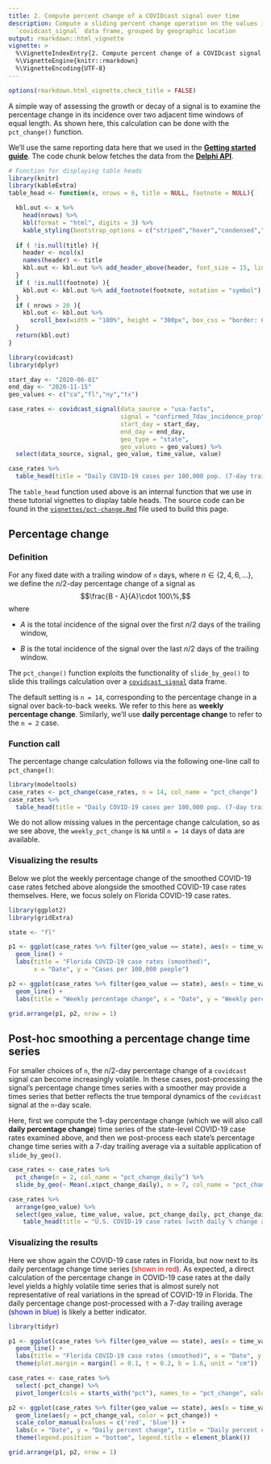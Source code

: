 ```yaml
---
title: 2. Compute percent change of a COVIDcast signal over time
description: Compute a sliding percent change operation on the values in a 
  `covidcast_signal` data frame, grouped by geographic location
output: rmarkdown::html_vignette
vignette: >
  %\VignetteIndexEntry{2. Compute percent change of a COVIDcast signal over time}
  %\VignetteEngine{knitr::rmarkdown}
  %\VignetteEncoding{UTF-8}
---
```


```r
options(rmarkdown.html_vignette.check_title = FALSE)
```

A simple way of assessing the growth or decay of a signal is to examine the 
percentage change in its incidence over two adjacent time windows of equal 
length. As shown here, this calculation can be done with the `pct_change()`
function.

We'll use the same reporting data here that we used in the
[**Getting started guide**](https://cmu-delphi.github.io/covidcast/modeltoolsR/articles/modeltools.html).
The code chunk below fetches the data from the 
[**Delphi API**](https://cmu-delphi.github.io/delphi-epidata/api/covidcast_signals.html).

```r
# Function for displaying table heads
library(knitr)
library(kableExtra)
table_head <- function(x, nrows = 6, title = NULL, footnote = NULL){

  kbl.out <- x %>%
    head(nrows) %>%
    kbl(format = "html", digits = 3) %>%
    kable_styling(bootstrap_options = c("striped","hover","condensed","responsive"))
  
  if ( !is.null(title) ){
    header <- ncol(x)
    names(header) <- title
    kbl.out <- kbl.out %>% add_header_above(header, font_size = 15, line = F)
  }
  if ( !is.null(footnote) ){
    kbl.out <- kbl.out %>% add_footnote(footnote, notation = "symbol")
  }
  if ( nrows > 20 ){
    kbl.out <- kbl.out %>% 
      scroll_box(width = "100%", height = "300px", box_css = "border: 0px solid #fff; padding: 2px; ")
  }
  return(kbl.out)
}
```

```r
library(covidcast)
library(dplyr)

start_day <- "2020-06-01"
end_day <- "2020-11-15"
geo_values <- c("ca","fl","ny","tx")

case_rates <- covidcast_signal(data_source = "usa-facts",
                               signal = "confirmed_7dav_incidence_prop",
                               start_day = start_day, 
                               end_day = end_day,
                               geo_type = "state", 
                               geo_values = geo_values) %>%
  select(data_source, signal, geo_value, time_value, value) 

case_rates %>% 
  table_head(title = "Daily COVID-19 cases per 100,000 pop. (7-day trailing average)")
```

The `table_head` function used above is an internal function that we use in 
these tutorial vignettes to display table heads. The source code can be found
in the [`vignettes/pct-change.Rmd`](pct-change.Rmd) file used to build this
page.


## Percentage change

### Definition

For any fixed date with a trailing window of `n` days, where 
$n\in\{2,4,6,\dots\}$, we define the $n/2$-day percentage change of a signal as 
$$\frac{B - A}{A}\cdot 100\%,$$ where

* $A$ is the total incidence of the signal over the first $n/2$ days of the 
trailing window,

* $B$ is the total incidence of the signal over the last $n/2$ days of the 
trailing window.

The `pct_change()` function exploits the functionality of `slide_by_geo()`
to slide this trailings calculation over a
[`covidcast_signal`](../../../docs/covidcastR/reference/covidcast_signal.html)
data frame.

The default setting is `n = 14`, corresponding to the percentage change in a
signal over back-to-back weeks. We refer to this here as 
**weekly percentage change**. Similarly, we'll use **daily percentage change**
to refer to the `n = 2` case.


### Function call 

The percentage change calculation follows via the following one-line call to
`pct_change()`:

```r
library(modeltools)
case_rates <- pct_change(case_rates, n = 14, col_name = "pct_change")
case_rates %>% 
  table_head(title = "Daily COVID-19 cases per 100,000 pop. (7-day trailing average)", n = 25)
```

We do not allow missing values in the percentage change calculation, so as we
see above, the `weekly_pct_change` is `NA` until `n = 14` days of data are 
available.


### Visualizing the results

Below we plot the weekly percentage change of the smoothed COVID-19 case rates 
fetched above alongside the smoothed COVID-19 case rates themselves. Here, we 
focus solely on Florida COVID-19 case rates. 

```r
library(ggplot2)
library(gridExtra)

state <- "fl"

p1 <- ggplot(case_rates %>% filter(geo_value == state), aes(x = time_value, y = value)) +
  geom_line() +
  labs(title = "Florida COVID-19 case rates (smoothed)",
       x = "Date", y = "Cases per 100,000 people")

p2 <- ggplot(case_rates %>% filter(geo_value == state), aes(x = time_value, y = pct_change)) +
  geom_line() +
  labs(title = "Weekly percentage change", x = "Date", y = "Weekly percentage change")

grid.arrange(p1, p2, nrow = 1)
```


## Post-hoc smoothing a percentage change time series

For smaller choices of `n`, the $n/2$-day percentage change of a `covidcast`
signal can become increasingly volatile. In these cases, post-processing the 
signal's percentage change times series with a smoother may provide a times 
series that better reflects the true temporal dynamics of the `covidcast` signal
at the `n`-day scale.

Here, first we compute the 1-day percentage change (which we will also call
**daily percentage change**) time series of the state-level COVID-19 case rates
examined above, and then we post-process each state's percentage change time 
series with a 7-day trailing average via a suitable application of 
`slide_by_geo()`.

```r
case_rates <- case_rates %>%
  pct_change(n = 2, col_name = "pct_change_daily") %>%
  slide_by_geo(~ Mean(.x$pct_change_daily), n = 7, col_name = "pct_change_daily_7dav")
```

<div class="fold o">
```r
case_rates %>%
  arrange(geo_value) %>% 
  select(geo_value, time_value, value, pct_change_daily, pct_change_daily_7dav) %>%
    table_head(title = "U.S. COVID-19 case rates (with daily % change and post-hoc trailing average)")
```
</div>


### Visualizing the results

Here we show again the COVID-19 case rates in Florida, but now next to its daily
percentage change time series 
(<span style="color: red;">shown in red</span>). As expected, a direct 
calculation of the percentage change in COVID-19 case rates at the daily level 
yields a highly volatile time series that is almost surely not representative of 
real variations in the spread of COVID-19 in Florida. The daily percentage 
change post-processed with a 7-day trailing average 
(<span style="color: blue;">shown in blue</span>) is likely a better indicator.

```r
library(tidyr)

p1 <- ggplot(case_rates %>% filter(geo_value == state), aes(x = time_value, y = value)) +
  geom_line() + 
  labs(title = "Florida COVID-19 case rates (smoothed)", x = "Date", y = "Cases per 100,000 people") + 
  theme(plot.margin = margin(l = 0.1, t = 0.2, b = 1.6, unit = "cm"))

case_rates <- case_rates %>%
  select(-pct_change) %>%
  pivot_longer(cols = starts_with("pct"), names_to = "pct_change", values_to = "pct_change_val")

p2 <- ggplot(case_rates %>% filter(geo_value == state), aes(x = time_value)) +
  geom_line(aes(y = pct_change_val, color = pct_change)) + 
  scale_color_manual(values = c('red', 'blue')) +
  labs(x = "Date", y = "Daily percent change", title = "Daily percent change") +
  theme(legend.position = "bottom", legend.title = element_blank())

grid.arrange(p1, p2, nrow = 1)
```
